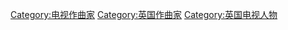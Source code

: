 [[Category:电视作曲家|Category:电视作曲家]]
[[Category:英国作曲家|Category:英国作曲家]]
[[Category:英国电视人物|Category:英国电视人物]]